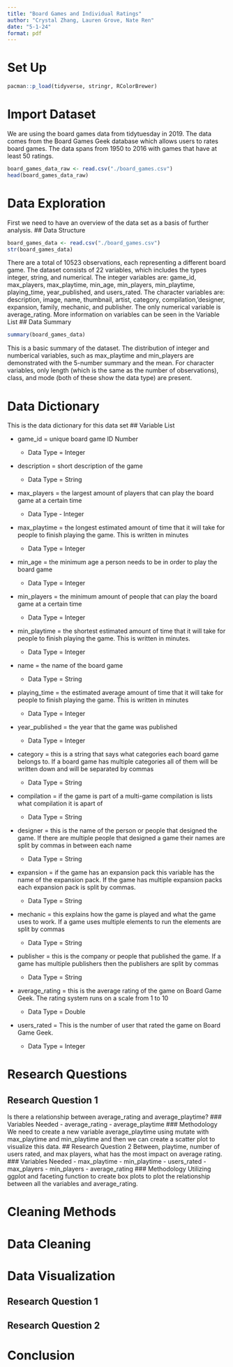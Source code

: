 ```yaml
---
title: "Board Games and Individual Ratings"
author: "Crystal Zhang, Lauren Grove, Nate Ren"
date: "5-1-24"
format: pdf
---
```


# Set Up
```r
pacman::p_load(tidyverse, stringr, RColorBrewer)
```

# Import Dataset
We are using the board games data from tidytuesday in 2019. The data comes from the Board Games Geek database which allows users to rates board games. The data spans from 1950 to 2016 with games that have at least 50 ratings. 
```r
board_games_data_raw <- read.csv("./board_games.csv")
head(board_games_data_raw)
```

# Data Exploration
First we need to have an overview of the data set as a basis of further analysis. 
## Data Structure
```r
board_games_data <- read.csv("./board_games.csv")
str(board_games_data)
```
There are a total of 10523 observations, each representing a different board game. The dataset consists of 22 variables, which includes the types integer, string, and numerical. The integer variables are: game_id, max_players, max_playtime, min_age, min_players, min_playtime, playing_time, year_published, and users_rated. The character variables are: description, image, name, thumbnail, artist, category, compilation,‘designer, expansion, family, mechanic, and publisher. The only numerical variable is average_rating. More information on variables can be seen in the Variable List
## Data Summary
```r
summary(board_games_data)
```
This is a basic summary of the dataset. The distribution of integer and numberical variables, such as max_playtime and min_players are demonstrated with the 5-number summary and the mean. For character variables, only length (which is the same as the number of observations), class, and mode (both of these show the data type) are present.


# Data Dictionary 
This is the data dictionary for this data set
## Variable List

-   game_id = unique board game ID Number

    -   Data Type = Integer

-   description = short description of the game

    -   Data Type = String

-   max_players = the largest amount of players that can play the board game at a certain time

    -   Data Type - Integer

-   max_playtime = the longest estimated amount of time that it will take for people to finish playing the game. This is written in minutes

    -   Data Type = Integer

-   min_age = the minimum age a person needs to be in order to play the board game

    -   Data Type = Integer

-   min_players = the minimum amount of people that can play the board game at a certain time

    -   Data Type = Integer

-   min_playtime = the shortest estimated amount of time that it will take for people to finish playing the game. This is written in minutes.

    -   Data Type = Integer

-   name = the name of the board game

    -   Data Type = String

-   playing_time = the estimated average amount of time that it will take for people to finish playing the game. This is written in minutes

    -   Data Type = Integer

-   year_published = the year that the game was published

    -   Data Type = Integer

-   category = this is a string that says what categories each board game belongs to. If a board game has multiple categories all of them will be written down and will be separated by commas

    -   Data Type = String

-   compilation = if the game is part of a multi-game compilation is lists what compilation it is apart of

    -   Data Type = String

-   designer = this is the name of the person or people that designed the game. If there are multiple people that designed a game their names are split by commas in between each name

    -   Data Type = String

-   expansion = if the game has an expansion pack this variable has the name of the expansion pack. If the game has multiple expansion packs each expansion pack is split by commas. 

    -   Data Type = String

-   mechanic = this explains how the game is played and what the game uses to work. If a game uses multiple elements to run the elements are split by commas

    -   Data Type = String

-   publisher = this is the company or people that published the game. If a game has multiple publishers then the publishers are split by commas

    -   Data Type = String

-   average_rating = this is the average rating of the game on Board Game Geek. The rating system runs on a scale from 1 to 10

    -   Data Type = Double

-   users_rated = This is the number of user that rated the game on Board Game Geek.

    -   Data Type = Integer


# Research Questions
## Research Question 1
Is there a relationship between average_rating and average_playtime?
### Variables Needed
-   average_rating
-   average_playtime
### Methodology
We need to create a new variable average_playtime using mutate with max_playtime and min_playtime and then we can create a scatter plot to visualize this data.
## Research Question 2
Between, playtime, number of users rated, and max players, what has the most impact on average rating.
### Variables Needed
-   max_playtime
-   min_playtime
-   users_rated
-   max_players
-   min_players
-   average_rating
### Methodology
Utilizing ggplot and faceting function to create box plots to plot the relationship between all the variables and average_rating.


# Cleaning Methods

# Data Cleaning

# Data Visualization
## Research Question 1

## Research Question 2


# Conclusion
